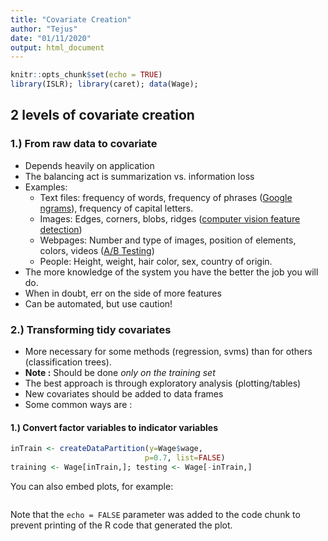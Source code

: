 ```yaml
---
title: "Covariate Creation"
author: "Tejus"
date: "01/11/2020"
output: html_document
---
```


```r
knitr::opts_chunk$set(echo = TRUE)
library(ISLR); library(caret); data(Wage);
```

## 2 levels of covariate creation

### 1.)  From raw data to covariate

* Depends heavily on application
* The balancing act is summarization vs. information loss
* Examples:
  * Text files: frequency of words, frequency of phrases ([Google ngrams](https://books.google.com/ngrams)), frequency of capital letters.
  * Images: Edges, corners, blobs, ridges ([computer vision feature detection](http://en.wikipedia.org/wiki/Feature_detection_(computer_vision)))
  * Webpages: Number and type of images, position of elements, colors, videos ([A/B Testing](http://en.wikipedia.org/wiki/A/B_testing))
  * People: Height, weight, hair color, sex, country of origin. 
* The more knowledge of the system you have the better the job you will do. 
* When in doubt, err on the side of more features
* Can be automated, but use caution!



### 2.) Transforming tidy covariates

* More necessary for some methods (regression, svms) than for others (classification trees).
* **Note :** Should be done _only on the training set_
* The best approach is through exploratory analysis (plotting/tables)
* New covariates should be added to data frames
* Some common ways are :

#### 1.) Convert factor variables to indicator variables

```r

inTrain <- createDataPartition(y=Wage$wage,
                              p=0.7, list=FALSE)
training <- Wage[inTrain,]; testing <- Wage[-inTrain,]
```




You can also embed plots, for example:

```r

```

Note that the `echo = FALSE` parameter was added to the code chunk to prevent printing of the R code that generated the plot.
